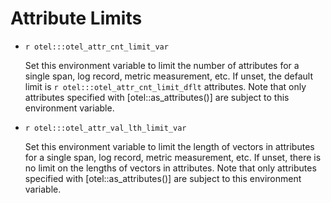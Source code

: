 # Attribute Limits

* ``r otel:::otel_attr_cnt_limit_var``

  Set this environment variable to limit the number of attributes for a
  single span, log record, metric measurement, etc. If unset, the default
  limit is `r otel:::otel_attr_cnt_limit_dflt` attributes.
  Note that only attributes specified with [otel::as_attributes()] are
  subject to this environment variable.

* ``r otel:::otel_attr_val_lth_limit_var``

  Set this environment variable to limit the length of vectors in
  attributes for a single span, log record, metric measurement, etc.
  If unset, there is no limit on the lengths of vectors in attributes.
  Note that only attributes specified with [otel::as_attributes()] are
  subject to this environment variable.
